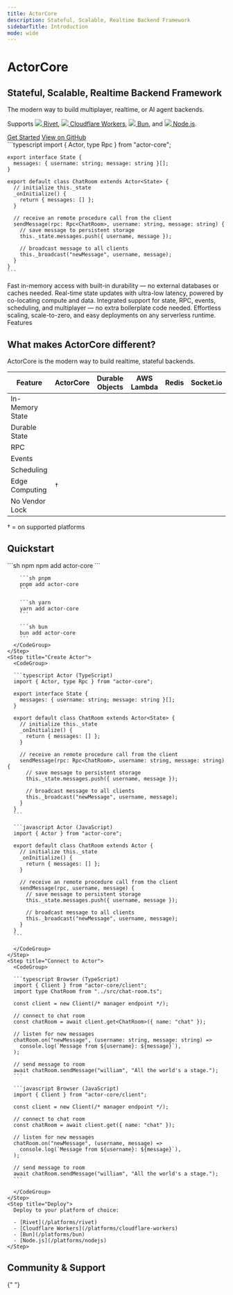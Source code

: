 ```yaml
---
title: ActorCore
description: Stateful, Scalable, Realtime Backend Framework
sidebarTitle: Introduction
mode: wide
---
```



<CardGroup cols={2}>
  <div>
    <h1 style={{ fontSize: "1.875rem", fontWeight: "bold", marginBottom: "0.5rem", color: "#ff4f00" }}>ActorCore</h1>
    <h2 style={{ fontSize: "1.25rem", marginBottom: "1rem", color: "white" }}>Stateful, Scalable, Realtime Backend Framework</h2>
    <p style={{ fontSize: "1.125rem", marginBottom: "1rem" }}>The modern way to build multiplayer, realtime, or AI agent backends.</p>
    <p style={{ fontSize: "1.125rem" }}>
      Supports 
      <a class="no-break" href="/platforms/rivet"><img class="inline-icon" src="/images/platforms/rivet-white.svg" /> Rivet</a>, 
      <a class="no-break" href="/platforms/cloudflare-workers"><img class="inline-icon" src="/images/platforms/cloudflare-workers.svg" /> Cloudflare Workers</a>, 
      <a class="no-break" href="/platforms/bun"><img class="inline-icon" src="/images/platforms/bun.svg" /> Bun</a>, and 
      <a class="no-break" href="/platforms/nodejs"><img class="inline-icon" src="/images/platforms/nodejs.svg" /> Node.js</a>.
    </p> 
    <div style={{ marginTop: "2.5rem", marginBottom: "2.5rem" /* fix mobile layout with margin top on code */ }}>
      <a href="#quickstart" class="button" style={{ background: "#ff4f00" }}>Get Started</a>
      <a href="https://github.com/rivet-gg/actor-core" target="_blank" class="button" style={{ background: "hsl(0, 0%, 15%)" }}>View on GitHub</a>
    </div> 
  </div>
  <div style={{ marginTop: "-1.25rem", overflow: "hidden" /* fix scrolling bug */ }}>
    ```typescript
    import { Actor, type Rpc } from "actor-core";

    export interface State {
      messages: { username: string; message: string }[];
    }

    export default class ChatRoom extends Actor<State> {
      // initialize this._state
      _onInitialize() {
        return { messages: [] };
      }

      // receive an remote procedure call from the client
      sendMessage(rpc: Rpc<ChatRoom>, username: string, message: string) {
        // save message to persistent storage
        this._state.messages.push({ username, message });

        // broadcast message to all clients
        this._broadcast("newMessage", username, message);
      }
    }
    ```

  </div>
</CardGroup>

<div style={{ height: "16px" }} />

<CardGroup cols={4}>
  <Card title="Durable, In-Memory State" icon="floppy-disk">
    Fast in-memory access with built-in durability — no external databases or
    caches needed.
  </Card>
  <Card title="Ultra-Fast State Updates" icon="bolt">
    Real-time state updates with ultra-low latency, powered by co-locating
    compute and data.
  </Card>
  <Card title="Batteries Included" icon="hammer-brush">
    Integrated support for state, RPC, events, scheduling, and multiplayer — no
    extra boilerplate code needed.
  </Card>
  <Card title="Serverless & Scalable" icon="microchip">
    Effortless scaling, scale-to-zero, and easy deployments on any serverless
    runtime.
  </Card>
</CardGroup>

<div style={{ height: "16px" }} />

<div class="text-center text-white text-xl font-semibold not-prose mt-8 mb-4">
  Features
</div>

<CardGroup cols={3}>
  <Card
    title="State"
    href="/concepts/state"
    icon="floppy-disk"
    horizontal={true}
  />
  <Card title="RPC" href="/concepts/rpc" icon="code" horizontal={true} />
  <Card
    title="Events"
    href="/concepts/events"
    icon="tower-cell"
    horizontal={true}
  />
  <Card
    title="Scheduling"
    href="/concepts/schedule"
    icon="clock"
    horizontal={true}
  />
  <Card
    title="Connections & Multiplayer"
    href="/concepts/connections"
    icon="network-wired"
    horizontal={true}
  />
  <Card
    title="Metadata"
    href="/concepts/metadata"
    icon="tag"
    horizontal={true}
  />
</CardGroup>

<div style={{ height: "128px" }} />

<div class="text-center">
	<h2>What makes ActorCore different?</h2>
	<p>ActorCore is the modern way to build realtime, stateful backends.</p>

  <table style={{ marginLeft: "auto", marginRight: "auto", width: "max-content" }}>
    <thead>
      <tr>
        <th>Feature</th>
        <th>ActorCore</th>
        <th>Durable Objects</th>
        <th>AWS Lambda</th>
        <th>Redis</th>
        <th>Socket.io</th>
      </tr>
    </thead>
    <tbody>
      <tr>
        <td>In-Memory State</td>
        <td><Icon icon="check" iconType="solid" /></td>
        <td><Icon icon="check" iconType="solid" /></td>
        <td></td>
        <td><Icon icon="check" iconType="solid" /></td>
        <td><Icon icon="check" iconType="solid" /></td>
      </tr>
      <tr>
        <td>Durable State</td>
        <td><Icon icon="check" iconType="solid" /></td>
        <td><Icon icon="check" iconType="solid" /></td>
        <td></td>
        <td></td>
        <td></td>
      </tr>
      <tr>
        <td>RPC</td>
        <td><Icon icon="check" iconType="solid" /></td>
        <td><Icon icon="check" iconType="solid" /></td>
        <td><Icon icon="check" iconType="solid" /></td>
        <td></td>
        <td><Icon icon="check" iconType="solid" /></td>
      </tr>
      <tr>
        <td>Events</td>
        <td><Icon icon="check" iconType="solid" /></td>
        <td></td>
        <td></td>
        <td></td>
        <td><Icon icon="check" iconType="solid" /></td>
      </tr>
      <tr>
        <td>Scheduling</td>
        <td><Icon icon="check" iconType="solid" /></td>
        <td></td>
        <td></td>
        <td></td>
        <td></td>
      </tr>
      <tr>
        <td>Edge Computing</td>
        <td><Icon icon="check" iconType="solid" />†</td>
        <td><Icon icon="check" iconType="solid" /></td>
        <td><Icon icon="check" iconType="solid" /></td>
        <td></td>
        <td></td>
      </tr>
      <tr>
        <td>No Vendor Lock</td>
        <td><Icon icon="check" iconType="solid" /></td>
        <td></td>
        <td></td>
        <td><Icon icon="check" iconType="solid" /></td>
        <td><Icon icon="check" iconType="solid" /></td>
      </tr>
    </tbody>
  </table>

  <p class="text-center">† = on supported platforms</p>
</div>

<div style={{ height: "96px" }} />

## Quickstart

<Steps>
  <Step title="Install">
    <CodeGroup>
      ```sh npm
      npm add actor-core
      ```

        ```sh pnpm
        pnpm add actor-core
        ```

        ```sh yarn
        yarn add actor-core
        ```

        ```sh bun
        bun add actor-core
        ```
      </CodeGroup>
    </Step>
    <Step title="Create Actor">
      <CodeGroup>

      ```typescript Actor (TypeScript)
      import { Actor, type Rpc } from "actor-core";

      export interface State {
        messages: { username: string; message: string }[];
      }

      export default class ChatRoom extends Actor<State> {
        // initialize this._state
        _onInitialize() {
          return { messages: [] };
        }

        // receive an remote procedure call from the client
        sendMessage(rpc: Rpc<ChatRoom>, username: string, message: string) {
          // save message to persistent storage
          this._state.messages.push({ username, message });

          // broadcast message to all clients
          this._broadcast("newMessage", username, message);
        }
      }
      ```

      ```javascript Actor (JavaScript)
      import { Actor } from "actor-core";

      export default class ChatRoom extends Actor {
        // initialize this._state
        _onInitialize() {
          return { messages: [] };
        }

        // receive an remote procedure call from the client
        sendMessage(rpc, username, message) {
          // save message to persistent storage
          this._state.messages.push({ username, message });

          // broadcast message to all clients
          this._broadcast("newMessage", username, message);
        }
      }
      ```

      </CodeGroup>
    </Step>
    <Step title="Connect to Actor">
      <CodeGroup>

      ```typescript Browser (TypeScript)
      import { Client } from "actor-core/client";
      import type ChatRoom from "../src/chat-room.ts";

      const client = new Client(/* manager endpoint */);

      // connect to chat room
      const chatRoom = await client.get<ChatRoom>({ name: "chat" });

      // listen for new messages
      chatRoom.on("newMessage", (username: string, message: string) =>
        console.log(`Message from ${username}: ${message}`),
      );

      // send message to room
      await chatRoom.sendMessage("william", "All the world's a stage.");
      ```

      ```javascript Browser (JavaScript)
      import { Client } from "actor-core/client";

      const client = new Client(/* manager endpoint */);

      // connect to chat room
      const chatRoom = await client.get({ name: "chat" });

      // listen for new messages
      chatRoom.on("newMessage", (username, message) =>
        console.log(`Message from ${username}: ${message}`),
      );

      // send message to room
      await chatRoom.sendMessage("william", "All the world's a stage.");
      ```

      </CodeGroup>
    </Step>
    <Step title="Deploy">
      Deploy to your platform of choice:

      - [Rivet](/platforms/rivet)
      - [Cloudflare Workers](/platforms/cloudflare-workers)
      - [Bun](/platforms/bun)
      - [Node.js](/platforms/nodejs)
    </Step>

</Steps>

## Community & Support

{" "}

<CardGroup cols={2}>
  <Card
    title="GitHub Discussions"
    icon="github"
    horizontal={true}
    href="https://github.com/orgs/rivet-gg/discussions"
  />
  <Card
    title="GitHub Issues"
    icon="github"
    horizontal={true}
    href="https://github.com/rivet-gg/ActorCore/issues"
  />
  <Card
    title="X"
    icon="x-twitter"
    horizontal={true}
    href="https://x.com/rivet_gg"
  />
  <Card
    title="Bluesky"
    icon="bluesky"
    horizontal={true}
    href="https://bsky.app/profile/rivet-gg.bsky.social"
  />
  <Card
    title="Discord"
    icon="discord"
    horizontal={true}
    href="https://rivet.gg/discord"
  />
</CardGroup>
